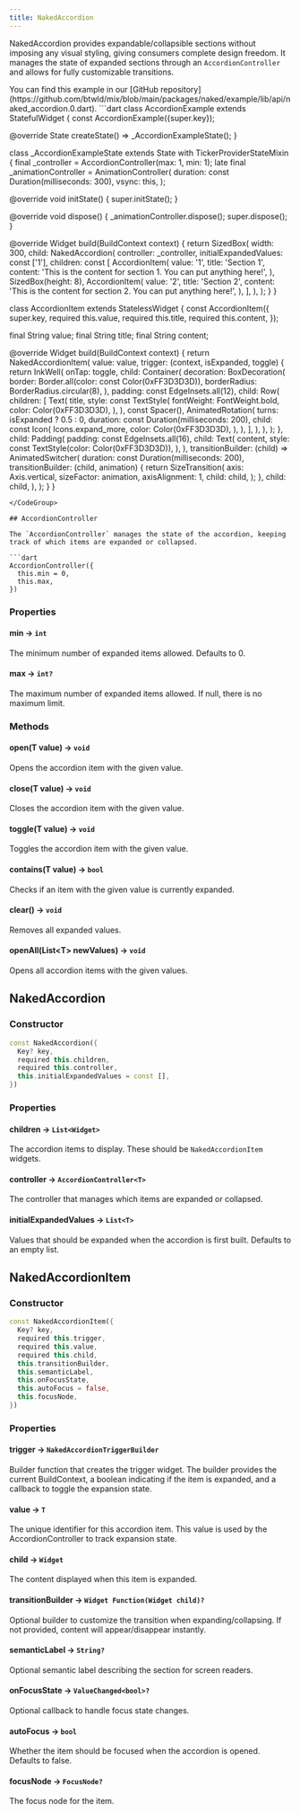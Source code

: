 ```yaml
---
title: NakedAccordion
---
```


NakedAccordion provides expandable/collapsible sections without imposing any visual styling, giving consumers complete design freedom. It manages the state of expanded sections through an `AccordionController` and allows for fully customizable transitions.

<Info>
  You can find this example in our [GitHub repository](https://github.com/btwld/mix/blob/main/packages/naked/example/lib/api/naked_accordion.0.dart).
</Info>

<CodeGroup title="Usage Example" defaultLanguage="dart">
```dart
class AccordionExample extends StatefulWidget {
  const AccordionExample({super.key});

  @override
  State<AccordionExample> createState() => _AccordionExampleState();
}

class _AccordionExampleState extends State<AccordionExample>
    with TickerProviderStateMixin {
  final _controller = AccordionController<String>(max: 1, min: 1);
  late final _animationController = AnimationController(
    duration: const Duration(milliseconds: 300),
    vsync: this,
  );

  @override
  void initState() {
    super.initState();
  }

  @override
  void dispose() {
    _animationController.dispose();
    super.dispose();
  }

  @override
  Widget build(BuildContext context) {
    return SizedBox(
      width: 300,
      child: NakedAccordion<String>(
        controller: _controller,
        initialExpandedValues: const ['1'],
        children: const [
          AccordionItem(
            value: '1',
            title: 'Section 1',
            content:
                'This is the content for section 1. You can put anything here!',
          ),
          SizedBox(height: 8),
          AccordionItem(
            value: '2',
            title: 'Section 2',
            content:
                'This is the content for section 2. You can put anything here!',
          ),
        ],
      ),
    );
  }
}

class AccordionItem extends StatelessWidget {
  const AccordionItem({
    super.key,
    required this.value,
    required this.title,
    required this.content,
  });

  final String value;
  final String title;
  final String content;

  @override
  Widget build(BuildContext context) {
    return NakedAccordionItem<String>(
      value: value,
      trigger: (context, isExpanded, toggle) {
        return InkWell(
          onTap: toggle,
          child: Container(
            decoration: BoxDecoration(
              border: Border.all(color: const Color(0xFF3D3D3D)),
              borderRadius: BorderRadius.circular(8),
            ),
            padding: const EdgeInsets.all(12),
            child: Row(
              children: [
                Text(
                  title,
                  style: const TextStyle(
                    fontWeight: FontWeight.bold,
                    color: Color(0xFF3D3D3D),
                  ),
                ),
                const Spacer(),
                AnimatedRotation(
                  turns: isExpanded ? 0.5 : 0,
                  duration: const Duration(milliseconds: 200),
                  child: const Icon(
                    Icons.expand_more,
                    color: Color(0xFF3D3D3D),
                  ),
                ),
              ],
            ),
          ),
        );
      },
      child: Padding(
        padding: const EdgeInsets.all(16),
        child: Text(
          content,
          style: const TextStyle(color: Color(0xFF3D3D3D)),
        ),
      ),
      transitionBuilder: (child) => AnimatedSwitcher(
        duration: const Duration(milliseconds: 200),
        transitionBuilder: (child, animation) {
          return SizeTransition(
            axis: Axis.vertical,
            sizeFactor: animation,
            axisAlignment: 1,
            child: child,
          );
        },
        child: child,
      ),
    );
  }
}
```
</CodeGroup>

## AccordionController

The `AccordionController` manages the state of the accordion, keeping track of which items are expanded or collapsed.

```dart
AccordionController({
  this.min = 0,
  this.max,
})
```

### Properties

#### min → `int`
The minimum number of expanded items allowed. Defaults to 0.

#### max → `int?`
The maximum number of expanded items allowed. If null, there is no maximum limit.

### Methods

#### open(T value) → `void`
Opens the accordion item with the given value.

#### close(T value) → `void`
Closes the accordion item with the given value.

#### toggle(T value) → `void`
Toggles the accordion item with the given value.

#### contains(T value) → `bool`
Checks if an item with the given value is currently expanded.

#### clear() → `void`
Removes all expanded values.

#### openAll(List&lt;T&gt; newValues) → `void`
Opens all accordion items with the given values.


## NakedAccordion

### Constructor

```dart
const NakedAccordion({
  Key? key,
  required this.children,
  required this.controller,
  this.initialExpandedValues = const [],
})
```

### Properties

#### children → `List<Widget>`
The accordion items to display. These should be `NakedAccordionItem` widgets.

#### controller → `AccordionController<T>`
The controller that manages which items are expanded or collapsed.

#### initialExpandedValues → `List<T>`
Values that should be expanded when the accordion is first built. Defaults to an empty list.

## NakedAccordionItem

### Constructor

```dart
const NakedAccordionItem({
  Key? key,
  required this.trigger,
  required this.value,
  required this.child,
  this.transitionBuilder,
  this.semanticLabel,
  this.onFocusState,
  this.autoFocus = false,
  this.focusNode,
})
```

### Properties

#### trigger → `NakedAccordionTriggerBuilder`
Builder function that creates the trigger widget. The builder provides the current BuildContext, a boolean indicating if the item is expanded, and a callback to toggle the expansion state.

#### value → `T`
The unique identifier for this accordion item. This value is used by the AccordionController to track expansion state.

#### child → `Widget`
The content displayed when this item is expanded.

#### transitionBuilder → `Widget Function(Widget child)?`
Optional builder to customize the transition when expanding/collapsing. If not provided, content will appear/disappear instantly.

#### semanticLabel → `String?`
Optional semantic label describing the section for screen readers.

#### onFocusState → `ValueChanged<bool>?`
Optional callback to handle focus state changes.

#### autoFocus → `bool`
Whether the item should be focused when the accordion is opened. Defaults to false.

#### focusNode → `FocusNode?`
The focus node for the item.
